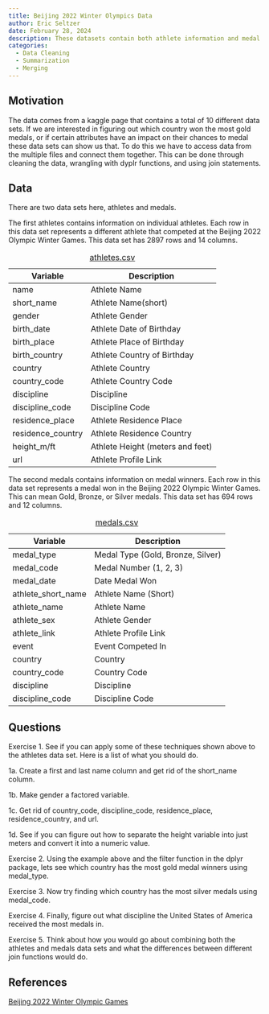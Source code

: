 ```yaml
---
title: Beijing 2022 Winter Olympics Data
author: Eric Seltzer
date: February 28, 2024
description: These datasets contain both athlete information and medal winner information from the Beijing 2022 Olympic Winter Games.
categories:
  - Data Cleaning
  - Summarization
  - Merging
---
```


## Motivation

The data comes from a kaggle page that contains a total of 10 different data sets. If we are interested in figuring out which country won the most gold medals, or if certain attributes have an impact on their chances to medal these data sets can show us that. To do this we have to access data from the multiple files and connect them together. This can be done through cleaning the data, wrangling with dyplr functions, and using join statements.

## Data

There are two data sets here, athletes and medals.

The first athletes contains information on individual athletes. Each row in this data set represents a different athlete that competed at the Beijing 2022 Olympic Winter Games. This data set has 2897 rows and 14 columns.

| Variable          | Description                      |
|-------------------|----------------------------------|
| name              | Athlete Name                     |
| short_name        | Athlete Name(short)              |
| gender            | Athlete Gender                   |
| birth_date        | Athlete Date of Birthday         |
| birth_place       | Athlete Place of Birthday        |
| birth_country     | Athlete Country of Birthday      |
| country           | Athlete Country                  |
| country_code      | Athlete Country Code             |
| discipline        | Discipline                       |
| discipline_code   | Discipline Code                  |
| residence_place   | Athlete Residence Place          |
| residence_country | Athlete Residence Country        |
| height_m/ft       | Athlete Height (meters and feet) |
| url               | Athlete Profile Link             |

: [athletes.csv](data/beijing_athletes.csv)

The second medals contains information on medal winners. Each row in this data set represents a medal won in the Beijing 2022 Olympic Winter Games. This can mean Gold, Bronze, or Silver medals. This data set has 694 rows and 12 columns.

| Variable           | Description                       |
|--------------------|-----------------------------------|
| medal_type         | Medal Type (Gold, Bronze, Silver) |
| medal_code         | Medal Number (1, 2, 3)            |
| medal_date         | Date Medal Won                    |
| athlete_short_name | Athlete Name (Short)              |
| athlete_name       | Athlete Name                      |
| athlete_sex        | Athlete Gender                    |
| athlete_link       | Athlete Profile Link              |
| event              | Event Competed In                 |
| country            | Country                           |
| country_code       | Country Code                      |
| discipline         | Discipline                        |
| discipline_code    | Discipline Code                   |

: [medals.csv](data/beijing_medals.csv)

## Questions

Exercise 1. See if you can apply some of these techniques shown above to the athletes data set. Here is a list of what you should do.

1a. Create a first and last name column and get rid of the short_name column.

1b. Make gender a factored variable.

1c. Get rid of country_code, discipline_code, residence_place, residence_country, and url.

1d. See if you can figure out how to separate the height variable into just meters and convert it into a numeric value.

Exercise 2. Using the example above and the filter function in the dplyr package, lets see which country has the most gold medal winners using medal_type.

Exercise 3. Now try finding which country has the most silver medals using medal_code.

Exercise 4. Finally, figure out what discipline the United States of America received the most medals in.

Exercise 5. Think about how you would go about combining both the athletes and medals data sets and what the differences between different join functions would do.

## References

[Beijing 2022 Winter Olympic Games](https://www.kaggle.com/datasets/piterfm/beijing-2022-olympics?resource=download){target="_blank"}
